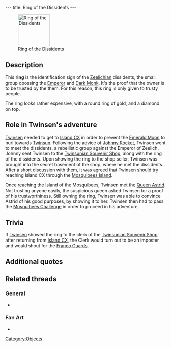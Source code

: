---
title: Ring of the Dissidents
---

[[Image:Ring.gif|right|100px|thumb|Ring of the Dissidents]]

{{Quote|
Quote=This ring is made and worn only by the dissidents. It is their secret identification sign and it will allow you to be recognized as on of them and to make contact with them.|
Character=Official description}}

==Description==
This '''ring''' is the identification sign of the [[Zeelich|Zeelichian]] dissidents, the small group opossing the [[Emperor]] and [[Dark Monk]]. It's the proof that the owner is to be trusted by the them. For this reason, this ring is only given to trusty people.

The ring looks rather expensive, with a round ring of gold, and a diamond on top.

==Role in Twinsen's adventure==
[[Twinsen]] needed to get to [[Island CX]] in order to prevent the [[Emerald Moon]] to hurl towards [[Twinsun]]. Following the advice of [[Johnny Rocket]], Twinsen went to meet the dissidents, a rebellistic group against the Emperor of Zeelich. Johnny sent Twinsen to the [[Twinsunian Souvenir Shop]], along with the ring of the dissidents. Upon showing the ring to the shop seller, Twinsen was brought into the secret basement of the shop, where he met the dissidents. After a short discussion with them, it was agreed that Twinsen should try reaching Island CX through the [[Mosquibees Island]].

Once reaching the Island of the Mosquibees, Twinsen met the [[Queen Astrid]]. Not trusting anyone easily, the suspicious queen asked Twinsen for a proof of his trustworthiness. Still owning the ring, Twinsen was able to convince Astrid of his good purposes, by showing it to her. Twinsen then had to pass the [[Mosquibees Challenge]] in order to proceed in his adventure.

==Trivia==
If [[Twinsen]] showed the ring to the clerk of the [[Twinsunian Souvenir Shop]] after returning from [[Island CX]], the Clerk would turn out to be an imposter and would shout for the [[Franco Guards]].

==Additional quotes==
{{Quote|
Quote=I know you. You're Twinsen, the hero of your planet. The Emperor and Dark Monk fear you, that's why you're a wanted man. The dissidents will help you. Here, take this ring, go to the Twinsunian souvenir shop, and show it to the salesman. He'll take you to them.|
Character=Johnny Rocket}}
{{Quote|
Quote=Hello sir. Wouldn't you have an object or something to show me?|
Character=A fake shopkeeper}}
{{Quote|
Quote=Do you have proof?|
Character=Queen Astrid}}
{{Quote|
Quote=It's our secret identification sign. He just might be speaking the truth your Majesty.|
Character=[[Joan Loumin]]}}
{{Quote|
Quote=You just found the Ring of the Dissidents. It's their identification sign, and it will allow you to be identified by all the dissidents that you meet.|
Character=When Twinsen received the ring}}

==Related threads==
===General===
* {{thread|id=4632|title=The dissidents ring}}

===Fan Art===
* {{post|id=112171|title=Lba3}}

[[Category:Objects]]
